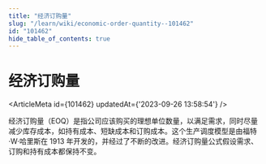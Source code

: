 ```yaml
---
title: "经济订购量"
slug: "/learn/wiki/economic-order-quantity--101462"
id: "101462"
hide_table_of_contents: true
---
```



# 经济订购量

<ArticleMeta id={101462} updatedAt={'2023-09-26 13:58:54'} />
<div className='border-solid border-b border-t-0 my-4 border-[var(--ifm-color-gray-300)]' />

经济订购量（EOQ）是指公司应该购买的理想单位数量，以满足需求，同时尽量减少库存成本，如持有成本、短缺成本和订购成本。这个生产调度模型是由福特·W·哈里斯在 1913 年开发的，并经过了不断的改进。经济订购量公式假设需求、订购和持有成本都保持不变。
